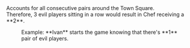 <Callout type="info">
  Accounts for all consecutive pairs around the Town Square.<br/>
  Therefore, 3 evil players sitting in a row would result in Chef receiving a **2**.
</Callout>

<figure>
  <ImageZoom src="/examples/chef-1.png" width={600} height={600} />
  <figcaption>Example: **Ivan** starts the game knowing that there's **1** pair of evil players.</figcaption>
</figure>